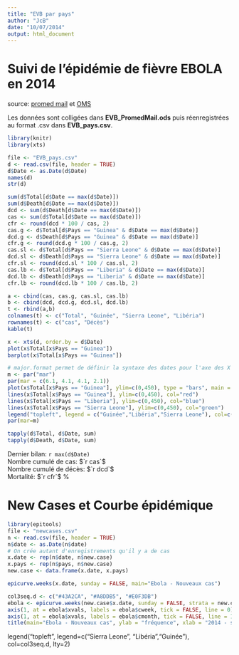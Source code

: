 ```yaml
---
title: "EVB par pays"
author: "JcB"
date: "10/07/2014"
output: html_document
---
```


Suivi de l'épidémie de fièvre EBOLA en 2014
===========================================

source: [promed mail](http://www.promedmail.org) et [OMS](http://who.int/csr/don/2014_07_15_ebola/en/)

Les données sont colligées dans __EVB_PromedMail.ods__ puis réenregistrées au format .csv dans __EVB_pays.csv__.

```r
library(knitr)
library(xts)

file <- "EVB_pays.csv"
d <- read.csv(file, header = TRUE)
d$Date <- as.Date(d$Date)
names(d)
str(d)
```

```r
sum(d$Total[d$Date == max(d$Date)])
sum(d$Death[d$Date == max(d$Date)])
dcd <- sum(d$Death[d$Date == max(d$Date)])
cas <- sum(d$Total[d$Date == max(d$Date)])
cfr <- round(dcd * 100 / cas, 2)
cas.g <- d$Total[d$Pays == "Guinea" & d$Date == max(d$Date)]
dcd.g <- d$Death[d$Pays == "Guinea" & d$Date == max(d$Date)]
cfr.g <- round(dcd.g * 100 / cas.g, 2)
cas.sl <- d$Total[d$Pays == "Sierra Leone" & d$Date == max(d$Date)]
dcd.sl <- d$Death[d$Pays == "Sierra Leone" & d$Date == max(d$Date)]
cfr.sl <- round(dcd.sl * 100 / cas.sl, 2)
cas.lb <- d$Total[d$Pays == "Liberia" & d$Date == max(d$Date)]
dcd.lb <- d$Death[d$Pays == "Liberia" & d$Date == max(d$Date)]
cfr.lb <- round(dcd.lb * 100 / cas.lb, 2)

a <- cbind(cas, cas.g, cas.sl, cas.lb)
b <- cbind(dcd, dcd.g, dcd.sl, dcd.lb)
t <- rbind(a,b)
colnames(t) <- c("Total", "Guinée", "Sierra Leone", "Libéria")
rownames(t) <- c("cas", "Décès")
kable(t)

x <- xts(d, order.by = d$Date)
plot(x$Total[x$Pays == "Guinea"])
barplot(x$Total[x$Pays == "Guinea"])

# major.format permet de définir la syntaxe des dates pour l'axe des X [source](https://stat.ethz.ch/pipermail/r-help/2011-July/285360.html)
m <- par("mar")
par(mar = c(6.1, 4.1, 4.1, 2.1))
plot(x$Total[x$Pays == "Guinea"], ylim=c(0,450), type = "bars", main = "Nombre cumulé de cas d'Ebola", ylab="nombre de cas", las = 2, cex.axis = 0.7, major.format="%d/%m/%Y")
lines(x$Total[x$Pays == "Guinea"], ylim=c(0,450), col="red")
lines(x$Total[x$Pays == "Liberia"], ylim=c(0,450), col="blue")
lines(x$Total[x$Pays == "Sierra Leone"], ylim=c(0,450), col="green")
legend("topleft", legend = c("Guinée","Libéria","Sierra Leone"), col=c("red","blue","green"), lty=1, lwd=2)
par(mar=m)

tapply(d$Total, d$Date, sum)
tapply(d$Death, d$Date, sum)

```
Dernier bilan: `r max(d$Date)`  
Nombre cumulé de cas: $`r cas`$  
Nombre cumulé de décès: $`r dcd`$  
Mortalité: $`r cfr`$ % 

New Cases et Courbe épidémique
==============================

```r
library(epitools)
file <- "newcases.csv"
n <- read.csv(file, header = TRUE)
n$date <- as.Date(n$date)
# On crée autant d'enregistrements qu'il y a de cas
x.date <- rep(n$date, n$new.case)
x.pays <- rep(n$pays, n$new.case)
new.case <- data.frame(x.date, x.pays)

epicurve.weeks(x.date, sunday = FALSE, main="Ebola - Nouveaux cas")

col3seq.d <- c("#43A2CA", "#A8DDB5", "#E0F3DB")
ebola <- epicurve.weeks(new.case$x.date, sunday = FALSE, strata = new.case$x.pays, col = col3seq.d, legend=TRUE, axisnames = FALSE)
axis(1, at = ebola$xvals, labels = ebola$cweek, tick = FALSE, line = 0)
axis(1, at = ebola$xvals, labels = ebola$cmonth, tick = FALSE, line = 1)
title(main="Ebola - Nouveaux cas", ylab = "fréquence", xlab = "2014 - semaines")
```
legend("topleft", legend=c("Sierra Leone", "Libéria","Guinée"), col=col3seq.d, lty=2)

